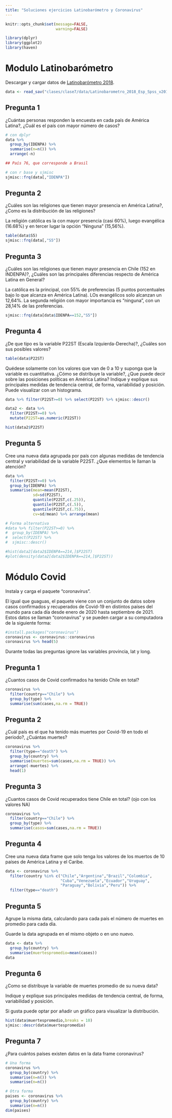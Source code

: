 ```yaml
---
title: "Soluciones ejercicios Latinobarómetro y Coronavirus"
---
```


```r
knitr::opts_chunk$set(message=FALSE, 
                      warning=FALSE)
```

```r
library(dplyr)
library(ggplot2)
library(haven)
```


# Modulo Latinobarómetro

Descargar y cargar datos de [Latinobarómetro 2018](https://www.latinobarometro.org/latContents.jsp).

```r
data <- read_sav("clases/clase7/data/Latinobarometro_2018_Esp_Spss_v20190303.sav")
```


## Pregunta 1

¿Cuántas personas responden la encuesta en cada país de América Latina?, ¿Cuál es el país con mayor número de casos?

```r
# con dplyr
data %>% 
  group_by(IDENPA) %>% 
  summarise(n=n()) %>% 
  arrange(-n)

## País 76, que corresponde a Brasil

# con r base y sjmisc
sjmisc::frq(data[,"IDENPA"])

```



## Pregunta 2

¿Cuáles son las religiones que tienen mayor presencia en América Latina?, ¿Como es la distribución de las religiones?

La religión católica es la con mayor presencia (casi 60%), luego evangélica (16.68%) y en tercer lugar la opción "Ninguna" (15,56%). 

```r
table(data$S5)
sjmisc::frq(data[,"S5"])
```


## Pregunta 3

¿Cuáles son las religiones que tienen mayor presencia en Chile (152 en INDENPA)?, ¿Cuáles son las principales diferencias respecto de América Latina en General?

La católica es la principal, con 55% de preferencias (5 puntos porcentuales bajo lo que alcanza en América Latina). LOs evangélicos solo alcanzan un 12,64%. La segunda religión con mayor importancia es "ninguna", con un 28,14% de las preferencias.

```r
sjmisc::frq(data[data$IDENPA==152,"S5"])
```

## Pregunta 4

¿De que tipo es la variable P22ST (Escala Izquierda-Derecha)?, ¿Cuáles son sus posibles valores?

```r
table(data$P22ST)
```

Quédese solamente con los valores que van de 0 a 10 y suponga que la variable es cuantitativa. ¿Cómo se distribuye la variable?, ¿Que puede decir sobre las posiciones políticas en América Latina? Indique y explique sus principales medidas de tendencia central, de forma, variabilidad y posición. Puede visualizar con un histograma. 

```r
data %>% filter(P22ST>=0) %>% select(P22ST) %>% sjmisc::descr()

data2 <- data %>% 
  filter(P22ST>=0) %>% 
  mutate(P22ST=as.numeric(P22ST))

hist(data2$P22ST)
```

## Pregunta 5

Cree una nueva data agrupada por país con algunas medidas de tendencia central y variabilidad de la variable P22ST. ¿Que elementos le llaman la atención?

```r
data %>% 
  filter(P22ST>=0) %>% 
  group_by(IDENPA) %>% 
  summarise(mean=mean(P22ST),
            sd=sd(P22ST),
            quantile(P22ST,c(.25)),
            quantile(P22ST,c(.5)),
            quantile(P22ST,c(.75)),
            cv=sd/mean) %>% arrange(mean)

# Forma alternativa
#data %>% filter(P22ST>=0) %>% 
#  group_by(IDENPA) %>% 
#  select(P22ST) %>% 
#  sjmisc::descr()

#hist(data2[data2$IDENPA==214,]$P22ST)
#plot(density(data2[data2$IDENPA==214,]$P22ST))

```


# Módulo Covid

Instala y carga el paquete "coronavirus".

El igual que guaguas, el paquete viene con un conjunto de datos sobre casos confirmados y recuperados de Covid-19 en distintos países del mundo para cada día desde enero de 2020 hasta septiembre de 2021. Estos datos se llaman "coronavirus" y se pueden cargar a su computadora de la siguiente forma:

```r
#install.packages("coronavirus")
coronavirus <- coronavirus::coronavirus
coronavirus %>% head(5)
```

Durante todas las preguntas ignore las variables provincia, lat y long. 

## Pregunta 1

¿Cuantos casos de Covid confirmados ha tenido Chile en total?

```r
coronavirus %>% 
  filter(country=="Chile") %>% 
  group_by(type) %>% 
  summarise(sum(cases,na.rm = TRUE))
```

## Pregunta 2

¿Cuál país es el que ha tenido más muertes por Covid-19 en todo el periodo?, ¿Cuántas muertes?

```r
coronavirus %>% 
  filter(type=="death") %>% 
  group_by(country) %>% 
  summarise(muertes=sum(cases,na.rm = TRUE)) %>% 
  arrange(-muertes) %>% 
  head(1)
```


## Pregunta 3

¿Cuantos casos de Covid recuperados tiene Chile en total? (ojo con los valores NA)

```r
coronavirus %>% 
  filter(country=="Chile") %>% 
  group_by(type) %>% 
  summarise(casos=sum(cases,na.rm = TRUE))

```



## Pregunta 4

Cree una nueva data frame que solo tenga los valores de los muertos de 10 países de América Latina y el Caribe.

```r
data <- coronavirus %>%
  filter(country %in% c("Chile","Argentina","Brazil","Colombia",
                        "Cuba","Venezuela","Ecuador","Uruguay",
                        "Paraguay","Bolivia","Peru")) %>% 
  filter(type=="death")
```


## Pregunta 5

Agrupe la misma data, calculando para cada país el número de muertes en promedio para cada día.

Guarde la data agrupada en el mismo objeto o en uno nuevo. 

```r
data <- data %>% 
  group_by(country) %>% 
  summarise(muertespromedio=mean(cases))
data
```

## Pregunta 6

¿Como se distribuye la variable de muertes promedio de su nueva data?

Indique y explique sus principales medidas de tendencia central, de forma, variabilidad y posición.

Si gusta puede optar por añadir un gráfico para visualizar la distribución.

```r
hist(data$muertespromedio,breaks = 10)
sjmisc::descr(data$muertespromedio)
```

## Pregunta 7

¿Para cuántos países existen datos en la data frame coronavirus?

```r
# Una forma
coronavirus %>% 
  group_by(country) %>% 
  summarise(n=n()) %>% 
  summarise(n=n())

# Otra forma
paises <- coronavirus %>% 
  group_by(country) %>% 
  summarise(n=n())
dim(paises)
```







